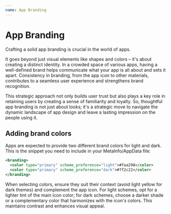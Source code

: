 ```yaml
---
name: App Branding
---
```


# App Branding

Crafting a solid app branding is crucial in the world of apps.

It goes beyond just visual elements like shapes and colors – it's about creating
a distinct identity. In a crowded space of various apps, having a well-defined brand
helps communicate what your app is all about and sets it apart. Consistency in branding,
from the app icon to other materials, contributes to a seamless user experience
and strengthens brand recognition.

This strategic approach not only builds user trust but also plays a key role in retaining
users by creating a sense of familiarity and loyalty. So, thoughtful app branding is not
just about looks; it's a strategic move to navigate the dynamic landscape of app design
and leave a lasting impression on the people using it.

## Adding brand colors

Apps are expected to provide two different brand colors for light and dark.
This is the snippet you need to include in your MetaInfo/AppData file:

```xml
<branding>
  <color type="primary" scheme_preference="light">#faa298</color>
  <color type="primary" scheme_preference="dark">#7f2c22</color>
</branding>
```

When selecting colors, ensure they suit their context (avoid light yellow for dark themes)
and complement the app icon. For light schemes, opt for a lighter tint of the main icon color;
for dark schemes, choose a darker shade or a complementary color that harmonizes with the
icon's colors. This maintains contrast and enhances visual appeal.
